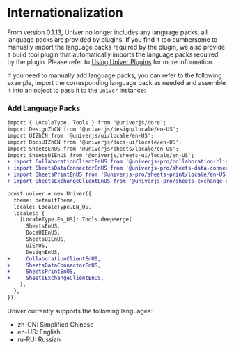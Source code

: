 
# Internationalization

From version 0.1.13, Univer no longer includes any language packs, all language packs are provided by plugins. If you find it too cumbersome to manually import the language packs required by the plugin, we also provide a build tool plugin that automatically imports the language packs required by the plugin. Please refer to [Using Univer Plugins](/guides/doc/advanced/univer-plugins) for more information.

If you need to manually add language packs, you can refer to the following example, import the corresponding language pack as needed and assemble it into an object to pass it to the `Univer` instance:

### Add Language Packs

```diff
import { LocaleType, Tools } from '@univerjs/core';
import DesignZhCN from '@univerjs/design/locale/en-US';
import UIZhCN from '@univerjs/ui/locale/en-US';
import DocsUIZhCN from '@univerjs/docs-ui/locale/en-US';
import SheetsEnUS from '@univerjs/sheets/locale/en-US';
import SheetsUIEnUS from '@univerjs/sheets-ui/locale/en-US';
+ import CollaborationClientEnUS from '@univerjs-pro/collaboration-client/locale/en-US';
+ import SheetsDataConnectorEnUS from '@univerjs-pro/sheets-data-connector/locale/en-US';
+ import SheetsPrintEnUS from '@univerjs-pro/sheets-print/locale/en-US';
+ import SheetsExchangeClientEnUS from '@univerjs-pro/sheets-exchange-client/locale/en-US';

const univer = new Univer({
  theme: defaultTheme,
  locale: LocaleType.EN_US,
  locales: {
    [LocaleType.EN_US]: Tools.deepMerge(
      SheetsEnUS,
      DocsUIEnUS,
      SheetsUIEnUS,
      UIEnUS,
      DesignEnUS,
+     CollaborationClientEnUS,
+     SheetsDataConnectorEnUS,
+     SheetsPrintEnUS,
+     SheetsExchangeClientEnUS,
    ),
  },
});
```

Univer currently supports the following languages:

- zh-CN: Simplified Chinese
- en-US: English
- ru-RU: Russian
